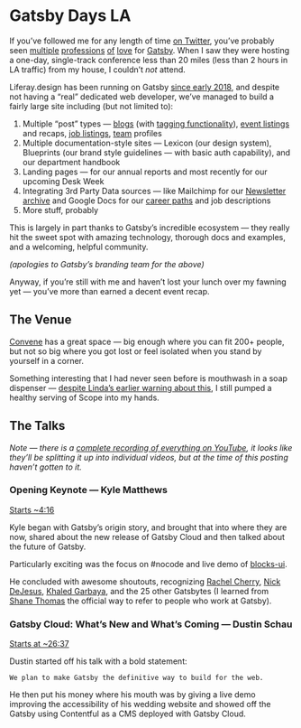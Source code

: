 # Gatsby Days LA

If you’ve followed me for any length of time [on Twitter](https://twitter.com/plhnk), you’ve probably seen [multiple](https://twitter.com/plhnk/status/1105699555994042369?s=20) [professions](https://twitter.com/plhnk/status/1123007662403100673?s=20) [of](https://twitter.com/plhnk/status/1177429306894512128?s=20) [love](https://twitter.com/plhnk/status/1220226057648762880?s=20) for [Gatsby](https://gatsbyjs.org). When I saw they were hosting a one-day, single-track conference less than 20 miles (less than 2 hours in LA traffic) from my house, I couldn’t _not_ attend.

Liferay.design has been running on Gatsby [since early 2018](https://github.com/liferay-design/liferay.design/search?o=asc&q=gatsby&s=committer-date&type=Commits), and despite not having a “real” dedicated web developer, we’ve managed to build a fairly large site including (but not limited to):

1. Multiple “post” types — [blogs](https://liferay.design/articles) (with [tagging functionality](https://liferay.design/tags/best-practices)), [event listings](https://liferay.design/events) and recaps, [job listings](https://liferay.design/careers), [team](https://liferay.design/team/anton-juan) profiles
2. Multiple documentation-style sites — Lexicon (our design system), Blueprints (our brand style guidelines — with basic auth capability), and our department handbook
3. Landing pages — for our annual reports and most recently for our upcoming Desk Week
4. Integrating 3rd Party Data sources — like Mailchimp for our [Newsletter archive](https://liferay.design/newsletter) and Google Docs for our [career paths](https://liferay.design/handbook/grow/career-paths/individual-contributor/) and job descriptions
5. More stuff, probably

This is largely in part thanks to Gatsby’s incredible ecosystem — they really hit the sweet spot with amazing technology, thorough docs and examples, and a welcoming, helpful community.

_(apologies to Gatsby’s branding team for the above)_

Anyway, if you’re still with me and haven’t lost your lunch over my fawning yet — you’ve more than earned a decent event recap.

## The Venue

[Convene](https://convene.com/cities/los-angeles/333-south-grand-avenue) has a great space — big enough where you can fit 200+ people, but not so big where you got lost or feel isolated when you stand by yourself in a corner.

Something interesting that I had never seen before is mouthwash in a soap dispenser — [despite Linda’s earlier warning about this](https://twitter.com/LibereGatare/status/1224403652934348806), I still pumped a healthy serving of Scope into my hands.

## The Talks

_Note — there is a [complete recording of everything on YouTube](https://www.youtube.com/watch?v=lxxYParyAGk), it looks like they’ll be splitting it up into individual videos, but at the time of this posting haven’t gotten to it._

### Opening Keynote — Kyle Matthews

[Starts ~4:16](https://youtu.be/lxxYParyAGk?t=256)

Kyle began with Gatsby’s origin story, and brought that into where they are now, shared about the new release of Gatsby Cloud and then talked about the future of Gatsby.

Particularly exciting was the focus on #nocode and live demo of [blocks-ui](https://blocks-ui.com/).

He concluded with awesome shoutouts, recognizing [Rachel Cherry](https://twitter.com/bamadesigner), [Nick DeJesus](twitter.com/dayhaysoos), [Khaled Garbaya](twitter.com/khaled_garbaya), and the 25 other Gatsbytes (I learned from [Shane Thomas](https://twitter.com/smthomas3) the official way to refer to people who work at Gatsby).

### Gatsby Cloud: What’s New and What’s Coming — Dustin Schau

[Starts at ~26:37](https://youtu.be/lxxYParyAGk?t=1597)

Dustin started off his talk with a bold statement:

    We plan to make Gatsby the definitive way to build for the web.

He then put his money where his mouth was by giving a live demo improving the accessibility of his wedding website and showed off the Gatsby using Contentful as a CMS deployed with Gatsby Cloud.

